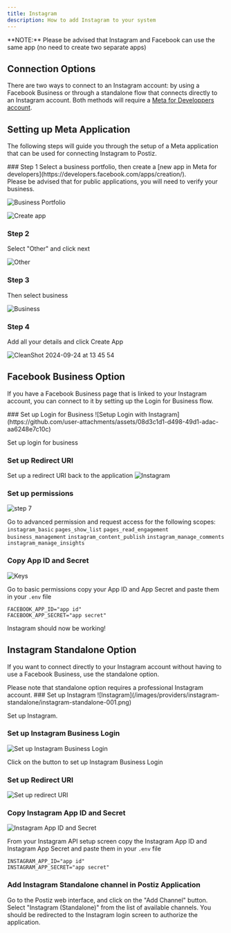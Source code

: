 ```yaml
---
title: Instagram
description: How to add Instagram to your system
---
```



<Callout type="warning">
	**NOTE:** Please be advised that Instagram and Facebook can use the same app (no need to create two separate apps)
</Callout>

## Connection Options
There are two ways to connect to an Instagram account: by using a Facebook Business or through a standalone flow that connects directly to an Instagram account. Both methods will require a [Meta for Developpers account](https://developers.facebook.com/apps/).

## Setting up Meta Application

The following steps will guide you through the setup of a Meta application that can be used for connecting Instagram to Postiz.

<Steps>
### Step 1
Select a business portfolio, then create a [new app in Meta for developers](https://developers.facebook.com/apps/creation/).<br />
Please be advised that for public applications, you will need to verify your business.

![Business Portfolio](https://i.imgur.com/o5QIKox.png)

![Create app](https://i.imgur.com/yRt0ZDI.png)

### Step 2
Select "Other" and click next

![Other](https://i.imgur.com/M1R4aOf.png)

### Step 3
Then select business

![Business](https://github.com/user-attachments/assets/74bde861-5441-46bb-b5b8-c5229e980237)

### Step 4
Add all your details and click Create App

![CleanShot 2024-09-24 at 13 45 54](https://github.com/user-attachments/assets/f0c03825-0f9b-4467-94a4-ab8cf6ed7e1d)

</Steps>

## Facebook Business Option

If you have a Facebook Business page that is linked to your Instagram account, you can connect to it by setting up the Login for Business flow.

<Steps>
### Set up Login for Business
![Setup Login with Instagram](https://github.com/user-attachments/assets/08d3c1d1-d498-49d1-adac-aa6248e7c10c)

Set up login for business

### Set up Redirect URI
Set up a redirect URI back to the application
![Instagram](https://github.com/user-attachments/assets/78496d3f-3b84-4724-afc8-ed217d892c6d)

<OAuth2Redirect provider = "instagram" />

### Set up permissions
![step 7](https://github.com/user-attachments/assets/a81aa2a3-de66-4099-906b-b78c641d1a23)

Go to advanced permission and request access for the following scopes:
`instagram_basic`
`pages_show_list`
`pages_read_engagement`
`business_management`
`instagram_content_publish`
`instagram_manage_comments`
`instagram_manage_insights`

### Copy App ID and Secret
![Keys](https://github.com/user-attachments/assets/ac11f87f-4951-47f8-8344-7fbc9de942e4)

Go to basic permissions copy your App ID and App Secret and paste them in your `.env` file

```env
FACEBOOK_APP_ID="app id"
FACEBOOK_APP_SECRET="app secret"
```

Instagram should now be working!
</Steps>


## Instagram Standalone Option

If you want to connect directly to your Instagram account without having to use a Facebook Business, use the standalone option. 

<Callout type="warning">
	 Please note that standalone option requires a professional Instagram account.
</Callout>

<Steps>
### Set up Instagram
![Instagram](/images/providers/instagram-standalone/instagram-standalone-001.png)

Set up Instagram.

### Set up Instagram Business Login
![Set up Instagram Business Login](/images/providers/instagram-standalone/instagram-standalone-002.png)

Click on the button to set up Instagram Business Login

### Set up Redirect URI
![Set up redirect URI](/images/providers/instagram-standalone/instagram-standalone-003.png)

<OAuth2Redirect provider = "instagram-standalone" />

### Copy Instagram App ID and Secret
![Instagram App ID and Secret](/images/providers/instagram-standalone/instagram-standalone-004.png)

From your Instagram API setup screen copy the Instagram App ID and Instagram App Secret and paste them in your `.env` file

```env
INSTAGRAM_APP_ID="app id"
INSTAGRAM_APP_SECRET="app secret"
```

### Add Instagram Standalone channel in Postiz Application

Go to the Postiz web interface, and click on the "Add Channel" button. Select "Instagram (Standalone)" from the list of available channels. You should be redirected to the Instagram login screen to authorize the application.
</Steps>
